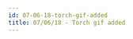 ```yaml
---
id: 07-06-18-torch-gif-added
title: 07/06/18 - Torch gif added
---
```


<div hidden>Torch gif added and FCE300 revealed with file name "they cant see FCE300". Update exactly a year after the start of the hiatus.<div>
:::info
View the page on [dmaorg archive](https://www.dmaorg.site/070618/found/15398642_14/clancy.html)
:::

## 018 07MOON 06  – Day of the update

[![Alt text: black and white gif showing the inside of a tunnel and the top of a lit torch. Another torch can be seen farther in the background.](./assets/_they_ca_ntseeFCE300.gif)](./assets/_they_ca_ntseeFCE300.gif)

**File name:** _they_ca_ntseeFCE300.gif

**Additional Info:**

- “FCE300” is the hexadecimal code for a specific shade of yellow. The file name, along with the previous journal, suggests that the bishops or the “watchers” are unable to see this color.

&nbsp;&nbsp;&nbsp;&nbsp;&nbsp;&nbsp;&nbsp;&nbsp;[![Alt text: Solid yellow rectangle](./assets/fce300.png)](./assets/fce300.png)
- This update correlates to the last eye tweet, from “Car Radio” : *“And now I just sit in silence”* (a reference to the one-year anniversary of hiatus).

